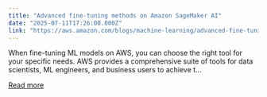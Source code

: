 ```yaml
---
title: "Advanced fine-tuning methods on Amazon SageMaker AI"
date: "2025-07-11T17:26:08.000Z"
link: "https://aws.amazon.com/blogs/machine-learning/advanced-fine-tuning-methods-on-amazon-sagemaker-ai/"
---
```


When fine-tuning ML models on AWS, you can choose the right tool for your specific needs. AWS provides a comprehensive suite of tools for data scientists, ML engineers, and business users to achieve t...

[Read more](https://aws.amazon.com/blogs/machine-learning/advanced-fine-tuning-methods-on-amazon-sagemaker-ai/)
